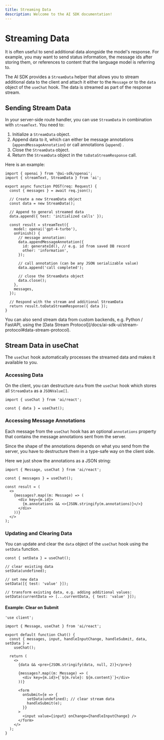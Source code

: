 ```yaml
---
title: Streaming Data
description: Welcome to the AI SDK documentation!
---
```


# Streaming Data

It is often useful to send additional data alongside the model's response.
For example, you may want to send status information, the message ids after storing them,
or references to content that the language model is referring to.

The AI SDK provides a `StreamData` helper that allows you to stream additional data to the client
and attach it either to the `Message` or to the `data` object of the `useChat` hook.
The data is streamed as part of the response stream.

## Sending Stream Data

In your server-side route handler, you can use `StreamData` in combination with `streamText`.
You need to:

1. Initialize a `StreamData` object.
2. Append data to it, which can either be message annotations (`appendMessageAnnotation`) or call annotations (`append`) .
3. Close the `StreamData` object.
4. Return the `StreamData` object in the `toDataStreamResponse` call.

Here is an example:

```tsx highlight="7,8,10,11, 16-20,22,23,25,26,31,32"
import { openai } from '@ai-sdk/openai';
import { streamText, StreamData } from 'ai';

export async function POST(req: Request) {
  const { messages } = await req.json();

  // Create a new StreamData object
  const data = new StreamData();

  // Append to general streamed data
  data.append({ test: 'initialized calls' });

  const result = streamText({
    model: openai('gpt-4-turbo'),
    onFinish() {
      // message annotation:
      data.appendMessageAnnotation({
        id: generateId(), // e.g. id from saved DB record
        other: 'information',
      });

      // call annotation (can be any JSON serializable value)
      data.append('call completed');

      // close the StreamData object
      data.close();
    },
    messages,
  });

  // Respond with the stream and additional StreamData
  return result.toDataStreamResponse({ data });
}
```

<Note>
  You can also send stream data from custom backends, e.g. Python / FastAPI,
  using the [Data Stream
  Protocol](/docs/ai-sdk-ui/stream-protocol#data-stream-protocol).
</Note>

## Stream Data in useChat

The `useChat` hook automatically processes the streamed data and makes it available to you.

### Accessing Data

On the client, you can destructure `data` from the `useChat` hook which stores all `StreamData`
as a `JSONValue[]`.

```tsx
import { useChat } from 'ai/react';

const { data } = useChat();
```

### Accessing Message Annotations

Each message from the `useChat` hook has an optional `annotations` property that contains
the message annotations sent from the server.

Since the shape of the annotations depends on what you send from the server,
you have to destructure them in a type-safe way on the client side.

Here we just show the annotations as a JSON string:

```tsx highlight="9"
import { Message, useChat } from 'ai/react';

const { messages } = useChat();

const result = (
  <>
    {messages?.map((m: Message) => (
      <div key={m.id}>
        {m.annotations && <>{JSON.stringify(m.annotations)}</>}
      </div>
    ))}
  </>
);
```

### Updating and Clearing Data

You can update and clear the `data` object of the `useChat` hook using the `setData` function.

```tsx
const { setData } = useChat();

// clear existing data
setData(undefined);

// set new data
setData([{ test: 'value' }]);

// transform existing data, e.g. adding additional values:
setData(currentData => [...currentData, { test: 'value' }]);
```

#### Example: Clear on Submit

```tsx highlight="18-21"
'use client';

import { Message, useChat } from 'ai/react';

export default function Chat() {
  const { messages, input, handleInputChange, handleSubmit, data, setData } =
    useChat();

  return (
    <>
      {data && <pre>{JSON.stringify(data, null, 2)}</pre>}

      {messages?.map((m: Message) => (
        <div key={m.id}>{`${m.role}: ${m.content}`}</div>
      ))}

      <form
        onSubmit={e => {
          setData(undefined); // clear stream data
          handleSubmit(e);
        }}
      >
        <input value={input} onChange={handleInputChange} />
      </form>
    </>
  );
}
```
